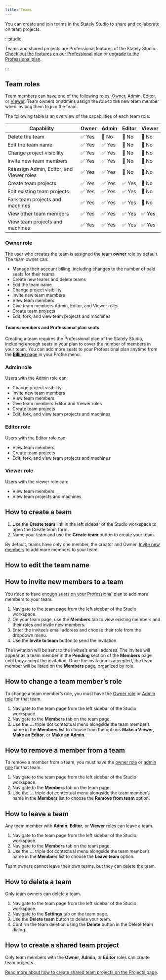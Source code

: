 ```yaml
---
title: Teams
---
```


You can create and join teams in the Stately Studio to share and collaborate on team projects.

<!-- TODO: screenshot -->

:::studio

Teams and shared projects are Professional features of the Stately Studio. [Check out the features on our Professional plan](https://stately.ai/pricing) or [upgrade to the Professional plan](https://stately.ai/registry/billing).

:::

## Team roles

Team members can have one of the following roles: [Owner](#owner), [Admin](#admin), [Editor](#editor), or [Viewer](viewer). Team owners or admins assign the role to the new team member when inviting them to join the team.

The following table is an overview of the capabilities of each team role:

| Capability                                | Owner  | Admin   | Editor  | Viewer  |
|-------------------------------------------|--------|---------|---------|---------|
| Delete the team                           | ✅ Yes  | 🚫 No   | 🚫 No   | 🚫 No   |
| Edit the team name                        | ✅ Yes  | ✅ Yes  | 🚫 No   | 🚫 No   |
| Change project visibility                 | ✅ Yes  | ✅ Yes  | 🚫 No   | 🚫 No   |
| Invite new team members                   | ✅ Yes  | ✅ Yes  | 🚫 No   | 🚫 No   |
| Reassign Admin, Editor, and Viewer roles  | ✅ Yes  | ✅ Yes  | 🚫 No   | 🚫 No   |
| Create team projects                      | ✅ Yes  | ✅ Yes  | ✅ Yes  | 🚫 No   |
| Edit existing team projects               | ✅ Yes  | ✅ Yes  | ✅ Yes  | 🚫 No   |
| Fork team projects and machines           | ✅ Yes  | ✅ Yes  | ✅ Yes  | 🚫 No   |
| View other team members                   | ✅ Yes  | ✅ Yes  | ✅ Yes  | ✅ Yes  |
| View team projects and machines           | ✅ Yes  | ✅ Yes  | ✅ Yes  | ✅ Yes  |

### Owner role

The user who creates the team is assigned the team **owner** role by default. The team owner can:

- Manage their account billing, including changes to the number of paid seats for their teams.
- Create new teams and delete teams
- Edit the team name
- Change project visibility
- Invite new team members
- View team members
- Give team members Admin, Editor, and Viewer roles
- Create team projects
- Edit, fork, and view team projects and machines

#### Teams members and Professional plan seats

Creating a team requires the Professional plan of the Stately Studio, including enough seats in your plan to cover the number of members in your team. You can add more seats to your Professional plan anytime from the [**Billing** page](https://stately.ai/registry/billing) in your Profile menu.

### Admin role

Users with the Admin role can:

- Change project visibility
- Invite new team members
- View team members
- Give team members Editor and Viewer roles
- Create team projects
- Edit, fork, and view team projects and machines

### Editor role

Users with the Editor role can:

- View team members
- Create team projects
- Edit, fork, and view team projects and machines

### Viewer role

Users with the viewer role can:

- View team members
- View team projects and machines

## How to create a team

1. Use the **Create team** link in the left sidebar of the Studio workspace to open the Create team form.
2. Name your team and use the **Create team** button to create your team.

By default, teams have only one member, the creator and Owner. [Invite new members](#how-to-invite-new-members-to-a-team) to add more members to your team.

## How to edit the team name

## How to invite new members to a team

You need to have [enough seats on your Professional plan](#teams-members-and-pro-plan-seats) to add more members to your team.

1. Navigate to the team page from the left sidebar of the Studio workspace.
2. On your team page, use the **Members** tab to view existing members and their roles and invite new members.
3. Enter the invitee’s email address and choose their role from the dropdown menu.
4. Use the **Invite to team** button to send the invitation.

The invitation will be sent to the invitee’s email address. The invitee will appear as a team member in the **Pending** section of the **Members** page until they accept the invitation. Once the invitation is accepted, the team member will be listed on the **Members** page, organized by role. 

<!-- TODO: screenshot -->

## How to change a team member’s role

To change a team member’s role, you must have the [Owner role](#owner-role) or [Admin role](#admin-role) for that team.

1. Navigate to the team page from the left sidebar of the Studio workspace.
2. Navigate to the **Members** tab on the team page.
2. Use the **...** triple dot contextual menu alongside the team member’s name in the **Members** list to choose from the options **Make a Viewer**, **Make an Editor**, or **Make an Admin**.

<!-- TODO: screenshot -->

## How to remove a member from a team

To remove a member from a team, you must have the [owner role](#owner-role) or [admin role](#admin-role) for that team.

1. Navigate to the team page from the left sidebar of the Studio workspace.
2. Navigate to the **Members** tab on the team page.
3. Use the **...** triple dot contextual menu alongside the team member’s name in the **Members** list to choose the **Remove from team** option.

## How to leave a team

Any team member with **Admin**, **Editor**, or **Viewer** roles can leave a team.

1. Navigate to the team page from the left sidebar of the Studio workspace.
2. Navigate to the **Members** tab on the team page.
3. Use the **...** triple dot contextual menu alongside the team member’s name in the **Members** list to choose the **Leave team** option.

Team owners cannot leave their own teams, but they can delete the team.

## How to delete a team

Only team owners can delete a team.

1. Navigate to the team page from the left sidebar of the Studio workspace.
2. Navigate to the **Settings** tab on the team page.
3. Use the **Delete team** button to delete your team.
4. Confirm the team deletion using the **Delete** button in the Delete team dialog.

## How to create a shared team project

Only team members with the **Owner**, **Admin**, or **Editor** roles can create team projects.

[Read more about how to create shared team projects on the Projects page](/projects#how-to-create-a-shared-team-project).